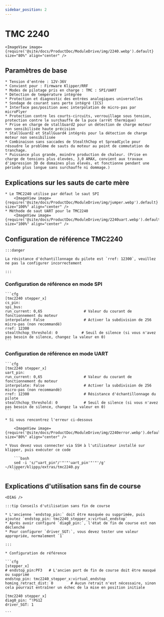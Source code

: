 ```yaml
---
sidebar_position: 2
---
```



# TMC 2240

    <ImageView image={require('@site/docs/ProductDoc/ModuleDrive/img/2240.webp').default} size="80%" align="center" />

## Paramètres de base

    * Tension d'entrée : 12V-36V
    * Convient pour : Firmware Klipper/RRF
    * Modes de pilotage pris en charge : TMC : SPI/UART
    * Détection de température intégrée
    * Protection et diagnostic des entrées analogiques universelles
    * Sondage de courant sans perte intégré (ICS)
    * Interface pas/position avec interpolation de micro-pas par microPlyer
    * Protection contre les courts-circuits, verrouillage sous tension, protection contre le surchauffe de la puce (arrêt thermique)
    * Prise en charge de stallGuard2 pour un détection de charge moteur non sensibilisée haute précision
    * StallGuard2 et StallGuard4 intégrés pour la détection de charge moteur non sensibilisée
    * Combinaison sans saccades de StealthChop et SpreadCycle pour résoudre le problème de sauts du moteur au point de commutation de tranchage.
    * Puissance plus grande, moindre production de chaleur. (Prise en charge de tensions plus élevées, 3,0 AMAX, convient aux travaux d'impression 3D de domaines plus élevés, et fonctionne pendant une période plus longue sans surchauffe ni dommage.)

## Explications sur les sauts de carte mère

    * Le TMC2240 utilise par défaut le saut SPI
        <ImageView image={require('@site/docs/ProductDoc/ModuleDrive/img/jumper.webp').default} size="100%" align="center" />
    * Méthode de saut UART pour le TMC2240
        <ImageView image={require('@site/docs/ProductDoc/ModuleDrive/img/2240uart.webp').default} size="100%" align="center" />


## Configuration de référence TMC2240

    :::danger

    La résistance d'échantillonnage du pilote est `rref: 12300`, veuillez ne pas la configurer incorrectement

    :::

### Configuration de référence en mode SPI

    ```cfg
    [tmc2240 stepper_x]
    cs_pin: 
    spi_bus: 
    run_current: 0,65                   # Valeur du courant de fonctionnement du moteur
    interpolate: False                  # Activer la subdivision de 256 micro-pas (non recommandé)
    rref: 12300
    stealthchop_threshold: 0           # Seuil de silence (si vous n'avez pas besoin de silence, changez la valeur en 0)
    ```

### Configuration de référence en mode UART

    ```cfg
    [tmc2240 stepper_x]
    uart_pin:
    run_current: 0,65                   # Valeur du courant de fonctionnement du moteur
    interpolate: False                  # Activer la subdivision de 256 micro-pas (non recommandé)
    rref: 12300                         # Résistance d'échantillonnage du pilote
    stealthchop_threshold: 0            # Seuil de silence (si vous n'avez pas besoin de silence, changez la valeur en 0)
    ```

    * Si vous rencontrez l'erreur ci-dessous
    
        <ImageView image={require('@site/docs/ProductDoc/ModuleDrive/img/2240error.webp').default} size="80%" align="center" />

    * Vous devez vous connecter via SSH à l'utilisateur installé sur klipper, puis exécuter ce code

        ```bash
        sed -i 's/"uart_pin"/'"'"'uart_pin'"'"'/g' ~/klipper/klippy/extras/tmc2240.py
        ```

## Explications d'utilisation sans fin de course

    <DIAG />

    :::tip Conseils d'utilisation sans fin de course

    * L'ancienne `endstop_pin:` doit être masquée ou supprimée, puis ajoutez `endstop_pin: tmc2240_stepper_x:virtual_endstop`
    * Après avoir configuré `diag0_pin:`, l'état de fin de course est non déclenché
    * Pour configurer `driver_SGT:`, vous devez tester une valeur appropriée, normalement `1`

    :::

    * Configuration de référence

    ```cfg
    [stepper_x]
    # endstop_pin:PF3   # L'ancien port de fin de course doit être masqué ou supprimé
    endstop_pin: tmc2240_stepper_x:virtual_endstop
    homing_retract_dist: 0        # Aucun retrait n'est nécessaire, sinon cela pourrait entraîner un échec de la mise en position initiale

    [tmc2240 stepper_x]
    diag0_pin: ^!PG12
    driver_SGT: 1

    ```
